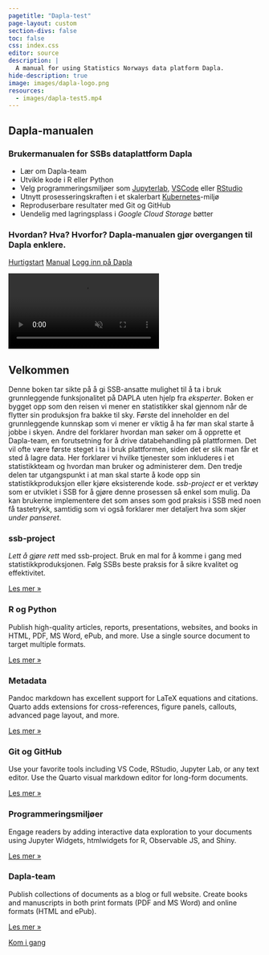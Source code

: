 ```yaml
---
pagetitle: "Dapla-test"
page-layout: custom
section-divs: false
toc: false
css: index.css
editor: source
description: | 
  A manual for using Statistics Norways data platform Dapla.
hide-description: true
image: images/dapla-logo.png
resources: 
  - images/dapla-test5.mp4
---
```


::: {.hero-banner}


::: {.content-block}

::: {.hero-text}
# Dapla-manualen

### Brukermanualen for SSBs dataplattform Dapla

- Lær om Dapla-team
- Utvikle kode i R eller Python
- Velg programmeringsmiljøer som [Jupyterlab](https://jupyter.org/), [VSCode](https://code.visualstudio.com/docs/editor/vscode-web) eller [RStudio](https://posit.co/products/open-source/rstudio-server/)
- Utnytt prosesseringskraften i et skalerbart [Kubernetes](https://kubernetes.io/)-miljø
- Reproduserbare resultater med Git og GitHub
- Uendelig med lagringsplass i *Google Cloud Storage* bøtter

### Hvordan? Hva? Hvorfor? Dapla-manualen gjør overgangen til Dapla enklere.

::: {.hero-buttons}
[Hurtigstart](./statistikkere/introduksjon.qmd){.btn-action-primary .btn-action .btn .btn-success .btn-lg role="button"}
[Manual](docs/guide/){#btn-guide .btn-action .btn .btn-info .btn-lg role="button"}
[Logg inn på Dapla](https://jupyter.dapla.ssb.no/){#btn-guide .btn-action .btn .btn-info .btn-lg role="button"}
::: 
:::

::: {.hero-animation}

<video autoplay muted playsinline loop>
<source src="images/dapla-test5.mp4 " type="video/mp4"/>
</video>
:::

:::


:::


::: {.hello-quarto .alt-background}
::: {.content-block}


# Velkommen   


Denne boken tar sikte på å gi SSB-ansatte mulighet til å ta i bruk grunnleggende funksjonalitet på DAPLA uten hjelp fra *eksperter*. Boken er bygget opp som den reisen vi mener en statistikker skal gjennom når de flytter sin produksjon fra bakke til sky. Første del inneholder en del grunnleggende kunnskap som vi mener er viktig å ha før man skal starte å jobbe i skyen. Andre del forklarer hvordan man søker om å opprette et Dapla-team, en forutsetning for å drive databehandling på plattformen. Det vil ofte være første steget i ta i bruk plattformen, siden det er slik man får et sted å lagre data. Her forklarer vi hvilke tjenester som inkluderes i et statistikkteam og hvordan man bruker og administerer dem. Den tredje delen tar utgangspunkt i at man skal starte å kode opp sin statistikkproduksjon eller kjøre eksisterende kode. *ssb-project* er et verktøy som er utviklet i SSB for å gjøre denne prosessen så enkel som mulig. Da kan brukerne implementere det som anses som god praksis i SSB med noen få tastetrykk, samtidig som vi også forklarer mer detaljert hva som skjer *under panseret*.





::: {.grid}


:::
:::
:::


::: {.content-block}
::: {.features}

::: {.feature}
### ssb-project
*Lett å gjøre rett* med ssb-project. Bruk en mal for å komme i gang med statistikkproduksjonen. Følg SSBs beste praksis for å sikre kvalitet og effektivitet.

::: {.learn-more}
[Les mer »](statistikkere/test.qmd)
:::
:::

::: {.feature}
### R og Python
Publish high-quality articles, reports, presentations, websites, and books in HTML, PDF, MS Word, ePub, and more. Use a single source document to target multiple formats.

::: {.learn-more}
[Les mer »](statistikkere/test.qmd)
:::
:::

::: {.feature}
### Metadata
Pandoc markdown has excellent support for LaTeX equations and citations. Quarto adds extensions for cross-references, figure panels, callouts, advanced page layout, and more.

::: {.learn-more}
[Les mer »](statistikkere/test.qmd)
:::
:::

::: {.feature}
### Git og GitHub
Use your favorite tools including VS Code, RStudio, Jupyter Lab, or any text editor. Use the Quarto visual markdown editor for long-form documents.

::: {.learn-more}
[Les mer »](statistikkere/test.qmd)
:::
:::

::: {.feature}
### Programmeringsmiljøer
Engage readers by adding interactive data exploration to your documents using Jupyter Widgets, htmlwidgets for R, Observable JS, and Shiny.

::: {.learn-more}
[Les mer »](statistikkere/test.qmd)
:::
:::

::: {.feature}
### Dapla-team
Publish collections of documents as a blog or full website. Create books and manuscripts in both print formats (PDF and MS Word) and online formats (HTML and ePub).

::: {.learn-more}
[Les mer »](statistikkere/test.qmd)
:::
:::

:::
:::

::: {.get-started .alt-background}
::: {.content-block}

[Kom i gang](statistikkere/test.qmd){.btn-action-primary  .btn-action .btn .btn-success .btn-lg role="button" style="margin-top: 1em;"}

:::
:::

